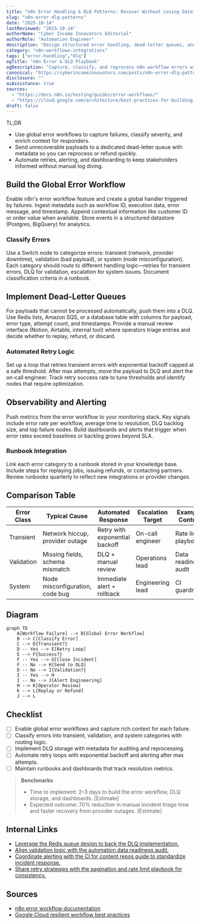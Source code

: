 ```yaml
---
title: "n8n Error Handling & DLQ Patterns: Recover Without Losing Data"
slug: "n8n-error-dlq-patterns"
date: "2025-10-14"
lastReviewed: "2025-10-14"
authorName: "Cyber Income Innovators Editorial"
authorRole: "Automation Engineer"
description: "Design structured error handling, dead-letter queues, and runbooks so n8n workflows recover gracefully."
category: "n8n-workflows-integrations"
tags: ["error-handling","dlq"]
ogTitle: "n8n Error & DLQ Playbook"
ogDescription: "Capture, classify, and reprocess n8n workflow errors with dead-letter queues and automation."
canonical: "https://cyberincomeinnovators.com/posts/n8n-error-dlq-patterns"
disclosure: ""
aiAssistance: true
sources:
  - "https://docs.n8n.io/hosting/guides/error-workflows/"
  - "https://cloud.google.com/architecture/best-practices-for-building-resilient-workflows"
draft: false
---
```


TL;DR
- Use global error workflows to capture failures, classify severity, and enrich context for responders.
- Send unrecoverable payloads to a dedicated dead-letter queue with metadata so you can reprocess or refund quickly.
- Automate retries, alerting, and dashboarding to keep stakeholders informed without manual log diving.

## Build the Global Error Workflow
Enable n8n's error workflow feature and create a global handler triggered by failures. Ingest metadata such as workflow ID, execution data, error message, and timestamp. Append contextual information like customer ID or order value when available. Store events in a structured datastore (Postgres, BigQuery) for analytics.

### Classify Errors
Use a Switch node to categorize errors: transient (network, provider downtime), validation (bad payload), or system (node misconfiguration). Each category should route to different handling logic—retries for transient errors, DLQ for validation, escalation for system issues. Document classification criteria in a runbook.

## Implement Dead-Letter Queues
For payloads that cannot be processed automatically, push them into a DLQ. Use Redis lists, Amazon SQS, or a database table with columns for payload, error type, attempt count, and timestamps. Provide a manual review interface (Notion, Airtable, internal tool) where operators triage entries and decide whether to replay, refund, or discard.

### Automated Retry Logic
Set up a loop that retries transient errors with exponential backoff capped at a safe threshold. After max attempts, move the payload to DLQ and alert the on-call engineer. Track retry success rate to tune thresholds and identify nodes that require optimization.

## Observability and Alerting
Push metrics from the error workflow to your monitoring stack. Key signals include error rate per workflow, average time to resolution, DLQ backlog size, and top failure nodes. Build dashboards and alerts that trigger when error rates exceed baselines or backlog grows beyond SLA.

### Runbook Integration
Link each error category to a runbook stored in your knowledge base. Include steps for replaying jobs, issuing refunds, or contacting partners. Review runbooks quarterly to reflect new integrations or provider changes.

## Comparison Table
| Error Class | Typical Cause | Automated Response | Escalation Target | Example Control |
| --- | --- | --- | --- | --- |
| Transient | Network hiccup, provider outage | Retry with exponential backoff | On-call engineer | Rate limit playbook |
| Validation | Missing fields, schema mismatch | DLQ + manual review | Operations lead | Data readiness audit |
| System | Node misconfiguration, code bug | Immediate alert + rollback | Engineering lead | CI guardrails |

## Diagram
```mermaid
graph TD
    A[Workflow Failure] --> B[Global Error Workflow]
    B --> C[Classify Error]
    C --> D{Transient?}
    D -- Yes --> E[Retry Loop]
    E --> F{Success?}
    F -- Yes --> G[Close Incident]
    F -- No --> H[Send to DLQ]
    D -- No --> I{Validation?}
    I -- Yes --> H
    I -- No --> J[Alert Engineering]
    H --> K[Operator Review]
    K --> L[Replay or Refund]
    J --> L
```

## Checklist
- [ ] Enable global error workflows and capture rich context for each failure.
- [ ] Classify errors into transient, validation, and system categories with routing logic.
- [ ] Implement DLQ storage with metadata for auditing and reprocessing.
- [ ] Automate retry loops with exponential backoff and alerting after max attempts.
- [ ] Maintain runbooks and dashboards that track resolution metrics.

> **Benchmarks**
> - Time to implement: 2–3 days to build the error workflow, DLQ storage, and dashboards. [Estimate]
> - Expected outcome: 70% reduction in manual incident triage time and faster recovery from provider outages. [Estimate]

## Internal Links
- [Leverage the Redis queue design to back the DLQ implementation.](../n8n-workflows-integrations/n8n-queues-with-redis-webhooks.mdx)
- [Align validation logic with the automation data readiness audit.](../ai-automation-foundations/automation-data-readiness-audit.mdx)
- [Coordinate alerting with the CI for content repos guide to standardize incident response.](../devops-for-creators/ci-for-content-repos.mdx)
- [Share retry strategies with the pagination and rate limit playbook for consistency.](../n8n-workflows-integrations/n8n-pagination-and-rate-limits-playbook.mdx)

## Sources
- [n8n error workflow documentation](https://docs.n8n.io/hosting/guides/error-workflows/)
- [Google Cloud resilient workflow best practices](https://cloud.google.com/architecture/best-practices-for-building-resilient-workflows)
